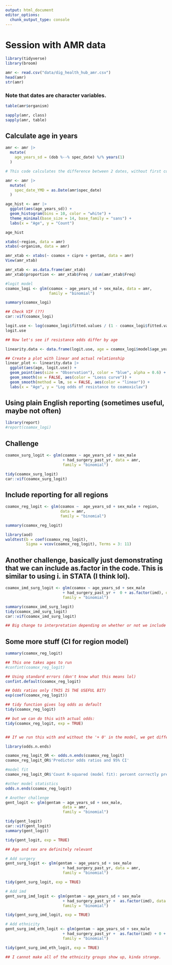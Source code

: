 ```yaml
---
output: html_document
editor_options: 
  chunk_output_type: console
---
```

# Session with AMR data

```r
library(tidyverse)
library(broom)
```


```r
amr <- read.csv("data/dig_health_hub_amr.csv")
head(amr)
str(amr)
```

### Note that dates are character variables.

```r
table(amr$organism)
```

```r
sapply(amr, class)
sapply(amr, table)
```


## Calculate age in years

```r
amr <- amr |> 
  mutate(
    age_years_sd = (dob %--% spec_date) %/% years(1)
  )

# This code calculates the difference between 2 dates, without first converting the variables to numeric. They are characters but we are still doing this. 
```


```r
amr <- amr |> 
  mutate(
    spec_date_YMD = as.Date(amr$spec_date)
  )


```


```r
age_hist <- amr |> 
  ggplot(aes(age_years_sd)) +
  geom_histogram(bins = 10, color = "white") +
  theme_minimal(base_size = 14, base_family = "sans") +
  labs(x = "Age", y = "Count")

age_hist
```


```r
xtabs(~region, data = amr)
xtabs(~organism, data = amr)
```


```r
amr_xtab <- xtabs(~ coamox + cipro + gentam, data = amr)
View(amr_xtab)

amr_xtab <- as.data.frame(amr_xtab)
amr_xtab$proportion <- amr_xtab$Freq / sum(amr_xtab$Freq)
```


```r
#logit model
coamox_logi <- glm(coamox ~ age_years_sd + sex_male, data = amr,
                   family = "binomial")

summary(coamox_logi)

## Check VIF (??)
car::vif(coamox_logi)

logit.use <- log(coamox_logi$fitted.values / (1 - coamox_logi$fitted.values))
logit.use

## Now let's see if resistance odds differ by age

linearity.data <- data.frame(logit.use, age = coamox_logi$model$age_years_sd)

## Create a plot with linear and actual relationship
linear_plot <- linearity.data |> 
  ggplot(aes(age, logit.use)) +
  geom_point(aes(size = "Observation"), color = "blue", alpha = 0.6) +
  geom_smooth(se = FALSE, aes(color = "Loess curve")) +
  geom_smooth(method = lm, se = FALSE, aes(color = "linear")) +
  labs(x = "Age", y = "Log odds of resistance to coamoxiclav")

```


## Using plain English reporting (sometimes useful, maybe not often)

```r
library(report)
#report(coamox_logi)
```


## Challenge

```r
coamox_surg_logit <- glm(coamox ~ age_years_sd + sex_male
                         + had_surgery_past_yr, data = amr,
                         family = "binomial")

tidy(coamox_surg_logit)
car::vif(coamox_surg_logit)

```



## Include reporting for all regions

```r
coamox_reg_logit <- glm(coamox ~  age_years_sd + sex_male + region,
                        data = amr,
                        family = "binomial")

summary(coamox_reg_logit)

```


```r
library(aod)
waldtest(b = coef(coamox_reg_logit),
         Sigma = vcov(coamox_reg_logit), Terms = 3: 11)

```


## Another challenge, basically just demonstrating that we can include as.factor in the code. This is similar to using i. in STATA (I think lol). 

```r
coamox_imd_surg_logit <- glm(coamox ~ age_years_sd + sex_male
                         + had_surgery_past_yr +  0 + as.factor(imd), data = amr,
                         family = "binomial")

summary(coamox_imd_surg_logit)
tidy(coamox_imd_surg_logit)
car::vif(coamox_imd_surg_logit)

## Big change to interpretation depending on whether or not we include the intercept.
```


## Some more stuff (CI for region model)

```r
summary(coamox_reg_logit)

## This one takes ages to run
#confint(coamox_reg_logit)

## Using standard errors (don't know what this means lol)
confint.default(coamox_reg_logit)

## Odds ratios only (THIS IS THE USEFUL BIT)
exp(coef(coamox_reg_logit))

## tidy function gives log odds as default
tidy(coamox_reg_logit)

## but we can do this with actual odds:
tidy(coamox_reg_logit, exp = TRUE)


## If we run this with and without the '+ 0' in the model, we get different estimates, but we also change whether the estimates are sensible. Including the 0 means that OR estimates are meaningless for that variable (I think lol). 
```


```r
library(odds.n.ends)
```


```r
coamox_reg_logit_OR <- odds.n.ends(coamox_reg_logit)
coamox_reg_logit_OR$'Predictor odds ratios and 95% CI'

#model fit
coamox_reg_logit_OR$'Count R-squared (model fit): percent correctly predicted'

#other model statistics
odds.n.ends(coamox_reg_logit)


```



```r
# Another challenge
gent_logit <- glm(gentam ~ age_years_sd + sex_male,
                         data = amr,
                         family = "binomial")

tidy(gent_logit)
car::vif(gent_logit)
summary(gent_logit)

tidy(gent_logit, exp = TRUE)

## Age and sex are definitely relevant

```


```r
# Add surgery
gent_surg_logit <- glm(gentam ~ age_years_sd + sex_male
                         + had_surgery_past_yr, data = amr,
                         family = "binomial")

tidy(gent_surg_logit, exp = TRUE)
```


```r
# Add imd
gent_surg_imd_logit <- glm(gentam ~ age_years_sd + sex_male
                         + had_surgery_past_yr +  as.factor(imd), data = amr,
                         family = "binomial")

tidy(gent_surg_imd_logit, exp = TRUE)

```


```r
# Add ethnicity
gent_surg_imd_eth_logit <- glm(gentam ~ age_years_sd + sex_male
                         + had_surgery_past_yr +  as.factor(imd) + 0 + ethnicity, data = amr,
                         family = "binomial")

tidy(gent_surg_imd_eth_logit, exp = TRUE)

## I cannot make all of the ethnicity groups show up, kinda strange.
```







